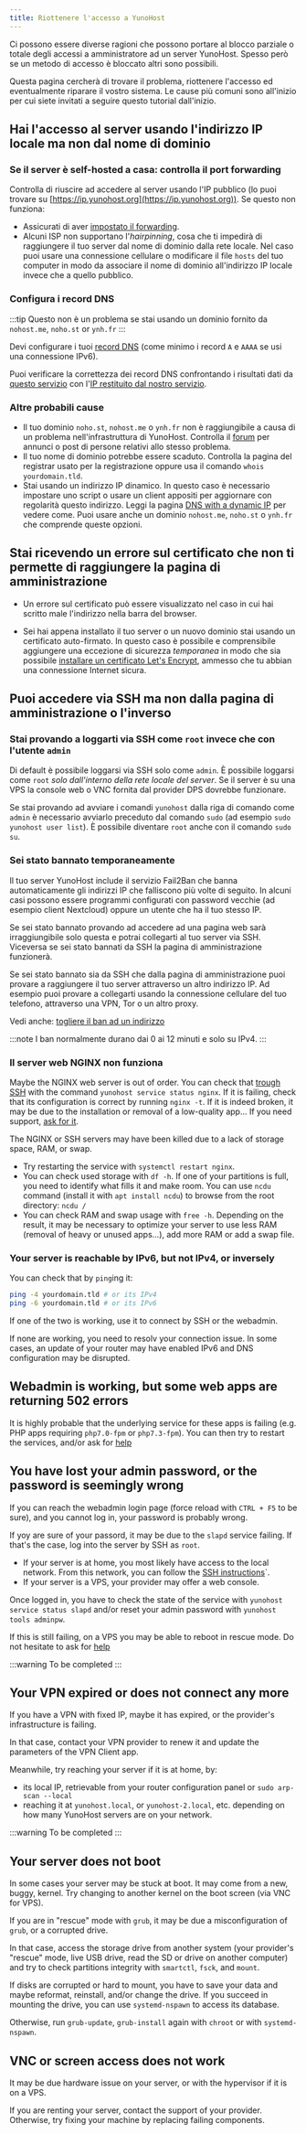 ```yaml
---
title: Riottenere l'accesso a YunoHost
---
```


Ci possono essere diverse ragioni che possono portare al blocco parziale o totale degli accessi a amministratore ad un server YunoHost. Spesso però se un metodo di accesso è bloccato altri sono possibili.

Questa pagina cercherà di trovare il problema, riottenere l'accesso ed eventualmente riparare il vostro sistema. Le cause più comuni sono all'inizio per cui siete invitati a seguire questo tutorial dall'inizio.

## Hai l'accesso al server usando l'indirizzo IP locale ma non dal nome di dominio

### Se il server è self-hosted a casa: controlla il port forwarding

Controlla di riuscire ad accedere al server usando l'IP pubblico (lo puoi trovare su [https://ip.yunohost.org](https://ip.yunohost.org)). Se questo non funziona:

- Assicurati di aver [impostato il forwarding](/install/post_install/isp_box_config).
- Alcuni ISP non supportano l'*hairpinning*, cosa che ti impedirà di raggiungere il tuo server dal nome di dominio dalla rete locale. Nel caso puoi usare una connessione cellulare o modificare il file `hosts` del tuo computer in modo da associare il nome di dominio all'indirizzo IP locale invece che a quello pubblico.

### Configura i record DNS

:::tip
Questo non è un problema se stai usando un dominio fornito da `nohost.me`, `noho.st` or `ynh.fr`
:::

Devi configurare i tuoi [record DNS](/install/post_install/dns_config) (come minimo i record `A` e `AAAA` se usi una connessione IPv6).

Puoi verificare la correttezza dei record DNS confrontando i risultati dati da [questo servizio](https://www.whatsmydns.net/) con l'[IP restituito dal nostro servizio](https://ip.yunohost.org).

### Altre probabili cause

- Il tuo dominio `noho.st`, `nohost.me` o `ynh.fr` non è raggiungibile a causa di un problema nell'infrastruttura di YunoHost. Controlla il [forum](https://forum.yunohost.org/) per annunci o post di persone relativi allo stesso problema.
- Il tuo nome di dominio potrebbe essere scaduto. Controlla la pagina del registrar usato per la registrazione oppure usa il comando `whois yourdomain.tld`.
- Stai usando un indirizzo IP dinamico. In questo caso è necessario impostare uno script o usare un client appositi per aggiornare con regolarità questo indirizzo. Leggi la pagina [DNS with a dynamic IP](/admin/tutorials/domains/dns_dynamicip) per vedere come. Puoi usare anche un dominio `nohost.me`, `noho.st` o `ynh.fr` che comprende queste opzioni.

## Stai ricevendo un errore sul certificato che non ti permette di raggiungere la pagina di amministrazione

- Un errore sul certificato può essere visualizzato nel caso in cui hai scritto male l'indirizzo nella barra del browser.

- Sei hai appena installato il tuo server o un nuovo dominio stai usando un certificato auto-firmato. In questo caso è possibile e comprensibile aggiungere una eccezione di sicurezza *temporanea* in modo che sia possibile [installare un certificato Let's Encrypt](/admin/domains/certificate), ammesso che tu abbian una connessione Internet sicura.

## Puoi accedere via SSH ma non dalla pagina di amministrazione o l'inverso

### Stai provando a loggarti via SSH come `root` invece che con l'utente `admin`

Di default è possibile loggarsi via SSH solo come `admin`. È possibile loggarsi come `root` *solo dall'interno della rete locale del server*. Se il server è su una VPS la console web o VNC fornita dal provider DPS dovrebbe funzionare.

Se stai provando ad avviare i comandi `yunohost` dalla riga di comando come `admin` è necessario avviarlo preceduto dal comando `sudo` (ad esempio `sudo yunohost user list`). È possibile diventare `root` anche con il comando `sudo su`.

### Sei stato bannato temporaneamente

Il tuo server YunoHost include il servizio Fail2Ban che banna automaticamente gli indirizzi IP che falliscono più volte di seguito. In alcuni casi possono essere programmi configurati con password vecchie (ad esempio client Nextcloud) oppure un utente che ha il tuo stesso IP.

Se sei stato bannato provando ad accedere ad una pagina web sarà irraggiungibile solo questa e potrai collegarti al tuo server via SSH. Viceversa se sei stato bannati da SSH la pagina di amministrazione funzionerà.

Se sei stato bannato sia da SSH che dalla pagina di amministrazione puoi provare a raggiungere il tuo server attraverso un altro indirizzo IP. Ad esempio puoi provare a collegarti usando la connessione cellulare del tuo telefono, attraverso una VPN, Tor o un altro proxy.

Vedi anche: [togliere il ban ad un indirizzo](/admin/troubleshooting/fail2ban)

:::note
I ban normalmente durano dai 0 ai 12 minuti e solo su IPv4.
:::

### Il server web NGINX non funziona

Maybe the NGINX web server is out of order. You can check that [trough SSH](/admin/command_line) with the command `yunohost service status nginx`. If it is failing, check that its configuration is correct by running `nginx -t`. If it is indeed broken, it may be due to the installation or removal of a low-quality app... If you need support, [ask for it](/community/help).

The NGINX or SSH servers may have been killed due to a lack of storage space, RAM, or swap.

- Try restarting the service with `systemctl restart nginx`.
- You can check used storage with `df -h`. If one of your partitions is full, you need to identify what fills it and make room. You can use `ncdu` command (install it with `apt install ncdu`) to browse from the root directory: `ncdu /`
- You can check RAM and swap usage with `free -h`. Depending on the result, it may be necessary to optimize your server to use less RAM (removal of heavy or unused apps...), add more RAM or add a swap file.

### Your server is reachable by IPv6, but not IPv4, or inversely

You can check that by `ping`ing it:

```bash
ping -4 yourdomain.tld # or its IPv4
ping -6 yourdomain.tld # or its IPv6
```

If one of the two is working, use it to connect by SSH or the webadmin.

If none are working, you need to resolv your connection issue. In some cases, an update of your router may have enabled IPv6 and DNS configuration may be disrupted.

## Webadmin is working, but some web apps are returning 502 errors

It is highly probable that the underlying service for these apps is failing (e.g. PHP apps requiring `php7.0-fpm` or `php7.3-fpm`). You can then try to restart the services, and/or ask for [help](/community/help)

## You have lost your admin password, or the password is seemingly wrong

If you can reach the webadmin login page (force reload with `CTRL + F5` to be sure), and you cannot log in, your password is probably wrong.

If yoy are sure of your passord, it may be due to the `slapd` service failing. If that's the case, log into the server by SSH as `root`.

- If your server is at home, you most likely have access to the local network. From this network, you can follow the [SSH instructions](/admin/command_line)`.
- If your server is a VPS, your provider may offer a web console.

Once logged in, you have to check the state of the service with `yunohost service status slapd` and/or reset your admin password with `yunohost tools adminpw`.

If this is still failing, on a VPS you may be able to reboot in rescue mode. Do not hesitate to ask for [help](/community/help)

:::warning
To be completed
:::

## Your VPN expired or does not connect any more

If you have a VPN with fixed IP, maybe it has expired, or the provider's infrastructure is failing.

In that case, contact your VPN provider to renew it and update the parameters of the VPN Client app.

Meanwhile, try reaching your server if it is at home, by:

- its local IP, retrievable from your router configuration panel or `sudo arp-scan --local`
- reaching it at `yunohost.local`, or `yunohost-2.local`, etc. depending on how many YunoHost servers are on your network.

:::warning
To be completed
:::

## Your server does not boot

In some cases your server may be stuck at boot. It may come from a new, buggy, kernel. Try changing to another kernel on the boot screen (via VNC for VPS).

If you are in "rescue" mode with `grub`, it may be due a misconfiguration of `grub`, or a corrupted drive.

In that case, access the storage drive from another system (your provider's "rescue" mode, live USB drive, read the SD or drive on another computer) and try to check partitions integrity with `smartctl`, `fsck`, and `mount`.

If disks are corrupted or hard to mount, you have to save your data and maybe reformat, reinstall, and/or change the drive. If you succeed in mounting the drive, you can use `systemd-nspawn` to access its database.

Otherwise, run `grub-update`, `grub-install` again with `chroot` or with `systemd-nspawn`.

## VNC or screen access does not work

It may be due hardware issue on your server, or with the hypervisor if it is on a VPS.

If you are renting your server, contact the support of your provider. Otherwise, try fixing your machine by replacing failing components.
